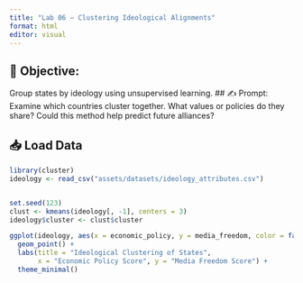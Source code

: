 ```yaml
---
title: "Lab 06 – Clustering Ideological Alignments"
format: html
editor: visual
---
```


## 🧭 Objective:  
Group states by ideology using unsupervised learning.
## ✍️ Prompt: 
Examine which countries cluster together. What values or policies do they share? Could this method help predict future alliances?

## 📥 Load Data
```r
library(cluster)
ideology <- read_csv("assets/datasets/ideology_attributes.csv")


set.seed(123)
clust <- kmeans(ideology[, -1], centers = 3)
ideology$cluster <- clust$cluster

ggplot(ideology, aes(x = economic_policy, y = media_freedom, color = factor(cluster))) +
  geom_point() +
  labs(title = "Ideological Clustering of States",
       x = "Economic Policy Score", y = "Media Freedom Score") +
  theme_minimal()
```
